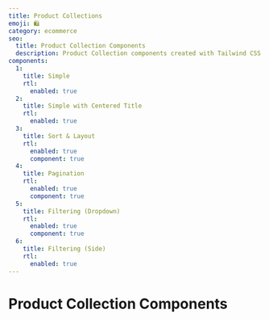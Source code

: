 ```yaml
---
title: Product Collections
emoji: 🛍
category: ecommerce
seo:
  title: Product Collection Components
  description: Product Collection components created with Tailwind CSS
components:
  1:
    title: Simple
    rtl:
      enabled: true
  2:
    title: Simple with Centered Title
    rtl:
      enabled: true
  3:
    title: Sort & Layout
    rtl:
      enabled: true
      component: true
  4:
    title: Pagination
    rtl:
      enabled: true
      component: true
  5:
    title: Filtering (Dropdown)
    rtl:
      enabled: true
      component: true
  6:
    title: Filtering (Side)
    rtl:
      enabled: true
---
```


# Product Collection Components

<List
  componentsData={componentsArray}
  componentContainer={componentContainer}
/>
